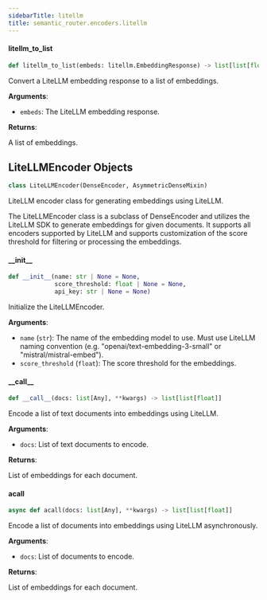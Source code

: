 ```yaml
---
sidebarTitle: litellm
title: semantic_router.encoders.litellm
---
```


#### litellm\_to\_list

```python
def litellm_to_list(embeds: litellm.EmbeddingResponse) -> list[list[float]]
```

Convert a LiteLLM embedding response to a list of embeddings.

**Arguments**:

- `embeds`: The LiteLLM embedding response.

**Returns**:

A list of embeddings.

## LiteLLMEncoder Objects

```python
class LiteLLMEncoder(DenseEncoder, AsymmetricDenseMixin)
```

LiteLLM encoder class for generating embeddings using LiteLLM.

The LiteLLMEncoder class is a subclass of DenseEncoder and utilizes the LiteLLM SDK
to generate embeddings for given documents. It supports all encoders supported by LiteLLM
and supports customization of the score threshold for filtering or processing the embeddings.

#### \_\_init\_\_

```python
def __init__(name: str | None = None,
             score_threshold: float | None = None,
             api_key: str | None = None)
```

Initialize the LiteLLMEncoder.

**Arguments**:

- `name` (`str`): The name of the embedding model to use. Must use LiteLLM naming
convention (e.g. &quot;openai/text-embedding-3-small&quot; or &quot;mistral/mistral-embed&quot;).
- `score_threshold` (`float`): The score threshold for the embeddings.

#### \_\_call\_\_

```python
def __call__(docs: list[Any], **kwargs) -> list[list[float]]
```

Encode a list of text documents into embeddings using LiteLLM.

**Arguments**:

- `docs`: List of text documents to encode.

**Returns**:

List of embeddings for each document.

#### acall

```python
async def acall(docs: list[Any], **kwargs) -> list[list[float]]
```

Encode a list of documents into embeddings using LiteLLM asynchronously.

**Arguments**:

- `docs`: List of documents to encode.

**Returns**:

List of embeddings for each document.

